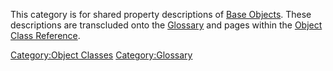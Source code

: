 This category is for shared property descriptions of [[Base Object]]s.
These descriptions are transcluded onto the [[Glossary]] and pages within the [[Object Class Reference]].


[[Category:Object Classes]]
[[Category:Glossary]]
